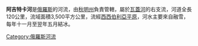 '''阿吉特卡河'''是[[俄羅斯|俄羅斯]]的河流，由[[秋明州|秋明州]]負責管轄，屬於[[瓦蓋河|瓦蓋河]]的右支流，河道全長120公里，流域面積3,500平方公里，流經[[西西伯利亞平原|西西伯利亞平原]]，河水主要來自融雪，每年十一月至翌年五月結冰。

{{Russia-geo-stub}}
[[Category:俄羅斯河流|Category:俄羅斯河流]]